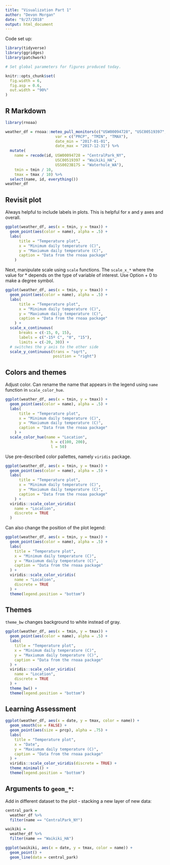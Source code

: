 ```yaml
---
title: "Visualization Part 1"
author: "Devon Morgan"
date: "9/27/2018"
output: html_document
---
```


Code set up: 

```r
library(tidyverse)
library(ggridges)
library(patchwork)

# Set global parameters for figures produced today. 

knitr::opts_chunk$set(
  fig.width = 6,
  fig.asp = 0.6,
  out.width = "90%"
)
```

## R Markdown


```r
library(rnoaa)

weather_df = rnoaa::meteo_pull_monitors(c("USW00094728", "USC00519397", "USS0023B17S"),
                      var = c("PRCP", "TMIN", "TMAX"), 
                      date_min = "2017-01-01",
                      date_max = "2017-12-31") %>%
  mutate(
    name = recode(id, USW00094728 = "CentralPark_NY", 
                      USC00519397 = "Waikiki_HA",
                      USS0023B17S = "Waterhole_WA"),
    tmin = tmin / 10,
    tmax = tmax / 10) %>%
  select(name, id, everything())
weather_df
```

## Revisit plot

Always helpful to include labels in plots. This is helpful for x and y axes and overall. 

```r
ggplot(weather_df, aes(x = tmin, y = tmax)) + 
  geom_point(aes(color = name), alpha = .5) +
  labs(
      title = "Temperature plot",
      x = "Minimum daily temperature (C)",
      y = "Maxiumum daily temperature (C)",
      caption = "Data from the rnoaa package"
    )
```

Next, manipulate scale using `scale` functions. The `scale_x_*` where the value for * depends on the type of variable of interest. Use Option + 0 to make a degree symbol. 

```r
ggplot(weather_df, aes(x = tmin, y = tmax)) + 
  geom_point(aes(color = name), alpha = .5) +
  labs(
      title = "Temperature plot",
      x = "Minimum daily temperature (C)",
      y = "Maxiumum daily temperature (C)",
      caption = "Data from the rnoaa package"
    ) + 
  scale_x_continuous(
      breaks = c(-15, 0, 15), 
      labels = c("-15º C", "0", "15"),
      limits = c(-20, 30)) +
  # switches the y axis to the other side 
  scale_y_continuous(trans = "sqrt", 
                     position = "right")

```

## Colors and themes

Adjust color. Can rename the name that appears in the legend using `name` function in `scale_color_hue`. 

```r
ggplot(weather_df, aes(x = tmin, y = tmax)) + 
  geom_point(aes(color = name), alpha = .5) +
  labs(
      title = "Temperature plot",
      x = "Minimum daily temperature (C)",
      y = "Maxiumum daily temperature (C)",
      caption = "Data from the rnoaa package"
    ) + 
  scale_color_hue(name = "Location",
                    h = c(100, 200),
                    l = 50)
```

Use pre-described color pallettes, namely `viridis` package. 

```r
ggplot(weather_df, aes(x = tmin, y = tmax)) + 
  geom_point(aes(color = name), alpha = .5) +
  labs(
      title = "Temperature plot",
      x = "Minimum daily temperature (C)",
      y = "Maxiumum daily temperature (C)",
      caption = "Data from the rnoaa package"
    ) + 
  viridis::scale_color_viridis(
    name = "Location", 
    discrete = TRUE
  )
```

Can also change the position of the plot legend: 

```r
ggplot(weather_df, aes(x = tmin, y = tmax)) + 
  geom_point(aes(color = name), alpha = .5) + 
  labs(
    title = "Temperature plot",
    x = "Minimum daily temperature (C)",
    y = "Maxiumum daily temperature (C)",
    caption = "Data from the rnoaa package"
  ) + 
  viridis::scale_color_viridis(
    name = "Location", 
    discrete = TRUE
  ) + 
  theme(legend.position = "bottom")
```


## Themes

`theme_bw` changes background to white instead of gray. 

```r
ggplot(weather_df, aes(x = tmin, y = tmax)) + 
  geom_point(aes(color = name), alpha = .5) + 
  labs(
    title = "Temperature plot",
    x = "Minimum daily temperature (C)",
    y = "Maxiumum daily temperature (C)",
    caption = "Data from the rnoaa package"
  ) + 
  viridis::scale_color_viridis(
    name = "Location", 
    discrete = TRUE
  ) + 
  theme_bw() +
  theme(legend.position = "bottom")
```

## Learning Assessment

```r
ggplot(weather_df, aes(x = date, y = tmax, color = name)) + 
  geom_smooth(se = FALSE) + 
  geom_point(aes(size = prcp), alpha = .75) + 
  labs(
    title = "Temperature plot",
    x = "Date",
    y = "Maxiumum daily temperature (C)",
    caption = "Data from the rnoaa package"
  ) + 
  viridis::scale_color_viridis(discrete = TRUE) + 
  theme_minimal() +
  theme(legend.position = "bottom")
```

## Arguments to `geom_*`:

Add in different dataset to the plot - stacking a new layer of new data: 

```r
central_park = 
  weather_df %>% 
  filter(name == "CentralPark_NY")

waikiki = 
  weather_df %>% 
  filter(name == "Waikiki_HA")

ggplot(waikiki, aes(x = date, y = tmax, color = name)) + 
  geom_point() + 
  geom_line(data = central_park)
```

